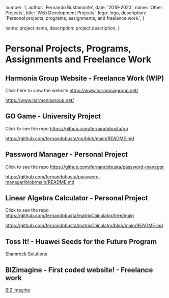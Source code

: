 
  number: 1,
  author: 'Fernando Bustamante',
  date: '2019-2023',
  name: 'Other Projects',
  title: 'Web Development Projects',
  logo: logo,
  description: 'Personal projects, programs, assignments, and freelance work.',
}

  name: project.name,
  description: project.description,
}


# Personal Projects, Programs, Assignments and Freelance Work

## Harmonia Group Website - Freelance Work (WIP)

Click here to view the website https://www.harmoniagroup.net/

https://www.harmoniagroup.net/

## GO Game - University Project

Click to see the repo https://github.com/fernandobusta/go

https://github.com/fernandobusta/go/blob/main/README.md

## Password Manager - Personal Project

Click to see the repo https://github.com/fernandobusta/password-manager

https://github.com/fernandobusta/password-manager/blob/main/README.md

## Linear Algebra Calculator - Personal Project

Click to see the repo https://github.com/fernandobusta/matrixCalculator/tree/main

https://github.com/fernandobusta/matrixCalculator/blob/main/README.md

## Toss It! - Huawei Seeds for the Future Program

[Shamrock Solutions](https://toss-it-shamrocksolutions.netlify.app/)

## BIZimagine - First coded website! - Freelance work

[BIZ imagine](http://bizimagine.com/)
